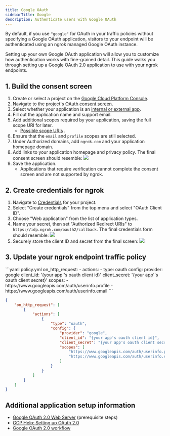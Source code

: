 ```yaml
---
title: Google OAuth
sidebarTitle: Google
description: Authenticate users with Google OAuth
---
```



By default, if you use `"google"` for OAuth in your traffic policies without specifying a Google OAuth application, visitors to your endpoint will be authenticated using an ngrok managed Google OAuth instance.

Setting up your own Google OAuth application will allow you to customize how authentication works with fine-grained detail. This guide walks you through setting up a Google OAuth 2.0 application to use with your ngrok endpoints.

## 1. Build the consent screen

1. Create or select a project on the [Google Cloud Platform Console](https://console.cloud.google.com).
2. Navigate to the project's [OAuth consent screen](https://console.developers.google.com/apis/credentials/consent).
3. Select whether your application is an [internal or external app](https://support.google.com/cloud/answer/6158849?hl=en#public-and-internal).
4. Fill out the application name and support email.
5. Add additional scopes required by your application, saving the full scope URI for later.
   - [Possible scope URIs](https://developers.google.com/identity/protocols/oauth2/scopes)
     .
6. Ensure that the `email` and `profile` scopes are still selected.
7. Under Authorized domains, add `ngrok.com` and your application homepage domain.
8. Add links to your application homepage and privacy policy. The final consent screen should resemble: ![](/img/howto/oauth/1-google-consent_screen_complete.png)
9. Save the application.
   - Applications that require verification cannot complete the consent screen and are not supported by ngrok.

## 2. Create credentials for ngrok

1. Navigate to [Credentials](https://console.cloud.google.com/apis/credentials) for your project.
2. Select "Create credentials" from the top menu and select "OAuth Client ID".
3. Choose "Web application" from the list of application types.
4. Name your secret, then set "Authorized Redirect URIs" to `https://idp.ngrok.com/oauth2/callback`. The final credentials form should resemble: ![](/img/howto/oauth/2-google-create_client_id.png)
5. Securely store the client ID and secret from the final screen: ![](/img/howto/oauth/3-google-client_id_and_secret.png)

## 3. Update your ngrok endpoint traffic policy

<UpdatePolicyInstructions />

<CodeGroup>
```yaml policy.yml
on_http_request:
  - actions:
      - type: oauth
        config:
          provider: google
          client_id: '{your app''s oauth client id}'
          client_secret: '{your app''s oauth client secret}'
          scopes:
            - https://www.googleapis.com/auth/userinfo.profile
            - https://www.googleapis.com/auth/userinfo.email
```

```json policy.json
{
	"on_http_request": [
		{
			"actions": [
				{
					"type": "oauth",
					"config": {
						"provider": "google",
						"client_id": "{your app's oauth client id}",
						"client_secret": "{your app's oauth client secret}",
						"scopes": [
							"https://www.googleapis.com/auth/userinfo.profile",
							"https://www.googleapis.com/auth/userinfo.email"
						]
					}
				}
			]
		}
	]
}
```

</CodeGroup>

<ConfigAccessControl />

## Additional application setup information

- [Google OAuth 2.0 Web Server](https://developers.google.com/identity/protocols/oauth2/web-server) (prerequisite steps)
- [GCP Help: Setting up OAuth 2.0](https://support.google.com/cloud/answer/6158849?hl=en)
- [Google OAuth 2.0 workflow](https://developers.google.com/identity/protocols/oauth2)
